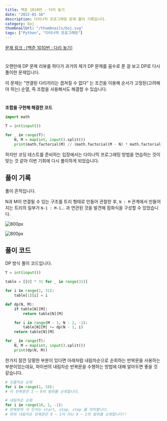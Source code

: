 ```yaml
---
title: 백준 1010번 - 다리 놓기
date: "2022-01-16"
description: 다이나믹 프로그래밍 문제 풀이 기록입니다.
category: boj
thumbnailUrl: "/thumbnails/boj.svg"
tags: ["Python", "다이나믹 프로그래밍"]
---
```


[문제 링크 : [백준 1010번 : 다리 놓기]](https://www.acmicpc.net/problem/1010)

#

오랜만에 DP 문제 리뷰를 하다가 과거의 제가 DP 문제를 꼼수로 푼 걸 보고 DP로 다시 풀이한 문제입니다.

이 문제는 “연결된 다리끼리는 겹쳐질 수 없다” 는 조건을 이용해 순서가 고정된(고려해야 하는) 순열, 즉 조합을 사용해서도 해결할 수 있습니다.

#

**조합을 구현해 해결한 코드**

```python
import math

T = int(input())

for _ in range(T):
    N, M = map(int, input().split())
    print(math.factorial(M) // (math.factorial(M - N) * math.factorial(N)))
```

하지만 코딩 테스트를 준비하는 입장에서는 다이나믹 프로그래밍 방법을 연습하는 것이 맞는 것 같아 이번 기회에 다시 풀이하게 되었습니다.

## 풀이 기록

풀이 흔적입니다.

N과 M이 연결될 수 있는 구조를 트리 형태로 만들어 관찰한 후, `N : M` 관계에서 만들어지는 트리의 일부가 `N-1 : M-1`... 과 연관된 것을 발견해 점화식을 구성할 수 있었습니다.

![](/posts/백준-1010번-다리-놓기/2.jpg "800px")

![](/posts/백준-1010번-다리-놓기/3.jpg "800px")

## 풀이 코드

DP 방식 풀이 코드입니다.

```python
T = int(input())

table = [[0] * 31 for _ in range(31)]

for i in range(1, 31):
    table[1][i] = i

def dp(N, M):
    if table[N][M]:
        return table[N][M]

    for i in range(M - 1, N - 2, -1):
        table[N][M] += dp(N - 1, i)
    return table[N][M]

for _ in range(T):
    N, M = map(int, input().split())
    print(dp(N, M))
```

한가지 잠깐 당황한 부분이 있다면 아래처럼 내림차순으로 순회하는 반복문을 사용하는 부분이었는데요, 파이썬의 내림차순 반복문을 수행하는 방법에 대해 알아두면 좋을 것 같습니다.

```python
# 오름차순 순회
for i in range(1, 10):
# 이 반복문은 1 ~ 9의 범위를 순회합니다.

# 내림차순 순회
for i in range(10, 1, -1):
# 반복문의 각 인자는 start, stop, step 를 의미합니다.
# 위의 내림차순 반복문은 9 ~ 1이 아닌 9 ~ 2의 범위를 순회합니다!!
```
